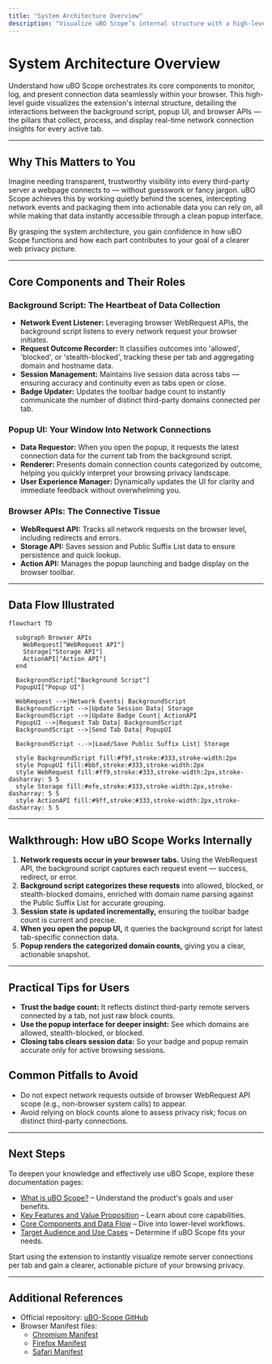 ```yaml
---
title: "System Architecture Overview"
description: "Visualize uBO Scope’s internal structure with a high-level diagram. See how components like the background script, popup UI, and browser APIs interact to collect, process, and present connection data for every browser tab."
---
```


# System Architecture Overview

Understand how uBO Scope orchestrates its core components to monitor, log, and present connection data seamlessly within your browser. This high-level guide visualizes the extension's internal structure, detailing the interactions between the background script, popup UI, and browser APIs — the pillars that collect, process, and display real-time network connection insights for every active tab.

---

## Why This Matters to You

Imagine needing transparent, trustworthy visibility into every third-party server a webpage connects to — without guesswork or fancy jargon. uBO Scope achieves this by working quietly behind the scenes, intercepting network events and packaging them into actionable data you can rely on, all while making that data instantly accessible through a clean popup interface. 

By grasping the system architecture, you gain confidence in how uBO Scope functions and how each part contributes to your goal of a clearer web privacy picture.

---

## Core Components and Their Roles

### Background Script: The Heartbeat of Data Collection

- **Network Event Listener:** Leveraging browser WebRequest APIs, the background script listens to every network request your browser initiates.
- **Request Outcome Recorder:** It classifies outcomes into 'allowed', 'blocked', or 'stealth-blocked', tracking these per tab and aggregating domain and hostname data.
- **Session Management:** Maintains live session data across tabs — ensuring accuracy and continuity even as tabs open or close.
- **Badge Updater:** Updates the toolbar badge count to instantly communicate the number of distinct third-party domains connected per tab.

### Popup UI: Your Window Into Network Connections

- **Data Requestor:** When you open the popup, it requests the latest connection data for the current tab from the background script.
- **Renderer:** Presents domain connection counts categorized by outcome, helping you quickly interpret your browsing privacy landscape.
- **User Experience Manager:** Dynamically updates the UI for clarity and immediate feedback without overwhelming you.

### Browser APIs: The Connective Tissue

- **WebRequest API:** Tracks all network requests on the browser level, including redirects and errors.
- **Storage API:** Saves session and Public Suffix List data to ensure persistence and quick lookup.
- **Action API:** Manages the popup launching and badge display on the browser toolbar.

---

## Data Flow Illustrated

```mermaid
flowchart TD

  subgraph Browser APIs
    WebRequest["WebRequest API"]
    Storage["Storage API"]
    ActionAPI["Action API"]
  end

  BackgroundScript["Background Script"]
  PopupUI["Popup UI"]

  WebRequest -->|Network Events| BackgroundScript
  BackgroundScript -->|Update Session Data| Storage
  BackgroundScript -->|Update Badge Count| ActionAPI
  PopupUI -->|Request Tab Data| BackgroundScript
  BackgroundScript -->|Send Tab Data| PopupUI

  BackgroundScript -.->|Load/Save Public Suffix List| Storage

  style BackgroundScript fill:#f9f,stroke:#333,stroke-width:2px
  style PopupUI fill:#bbf,stroke:#333,stroke-width:2px
  style WebRequest fill:#ff9,stroke:#333,stroke-width:2px,stroke-dasharray: 5 5
  style Storage fill:#efe,stroke:#333,stroke-width:2px,stroke-dasharray: 5 5
  style ActionAPI fill:#9ff,stroke:#333,stroke-width:2px,stroke-dasharray: 5 5

```

---

## Walkthrough: How uBO Scope Works Internally

1. **Network requests occur in your browser tabs.** Using the WebRequest API, the background script captures each request event — success, redirect, or error.
2. **Background script categorizes these requests** into allowed, blocked, or stealth-blocked domains, enriched with domain name parsing against the Public Suffix List for accurate grouping.
3. **Session state is updated incrementally,** ensuring the toolbar badge count is current and precise.
4. **When you open the popup UI,** it queries the background script for latest tab-specific connection data.
5. **Popup renders the categorized domain counts,** giving you a clear, actionable snapshot.

---

## Practical Tips for Users

- **Trust the badge count:** It reflects distinct third-party remote servers connected by a tab, not just raw block counts.
- **Use the popup interface for deeper insight:** See which domains are allowed, stealth-blocked, or blocked.
- **Closing tabs clears session data:** So your badge and popup remain accurate only for active browsing sessions.

## Common Pitfalls to Avoid

- Do not expect network requests outside of browser WebRequest API scope (e.g., non-browser system calls) to appear.
- Avoid relying on block counts alone to assess privacy risk; focus on distinct third-party connections.

---

## Next Steps

To deepen your knowledge and effectively use uBO Scope, explore these documentation pages:

- [What is uBO Scope?](/overview/introduction-and-purpose/what-is-ubo-scope) – Understand the product's goals and user benefits.
- [Key Features and Value Proposition](/overview/introduction-and-purpose/key-features-and-value) – Learn about core capabilities.
- [Core Components and Data Flow](/overview/architecture-and-overview/data-flow-and-components) – Dive into lower-level workflows.
- [Target Audience and Use Cases](/overview/introduction-and-purpose/audience-and-use-cases) – Determine if uBO Scope fits your needs.

Start using the extension to instantly visualize remote server connections per tab and gain a clearer, actionable picture of your browsing privacy.

---

## Additional References

- Official repository: [uBO-Scope GitHub](https://github.com/gorhill/uBO-Scope)
- Browser Manifest files:
  - [Chromium Manifest](platform/chromium/manifest.json)
  - [Firefox Manifest](platform/firefox/manifest.json)
  - [Safari Manifest](platform/safari/manifest.json)

